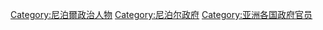 [[Category:尼泊爾政治人物|Category:尼泊爾政治人物]]
[[Category:尼泊尔政府|Category:尼泊尔政府]]
[[Category:亚洲各国政府官员|Category:亚洲各国政府官员]]